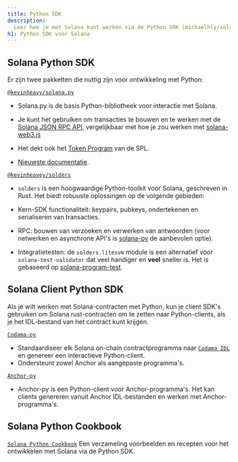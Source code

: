 ```yaml
---
title: Python SDK
description:
  Leer hoe je met Solana kunt werken via de Python SDK (michaelhly/solana-py).
h1: Python SDK voor Solana
---
```


## Solana Python SDK

Er zijn twee pakketten die nuttig zijn voor ontwikkeling met Python:

[`@kevinheavy/solana.py`](https://github.com/michaelhly/solana-py)

- Solana.py is de basis Python-bibliotheek voor interactie met Solana.
- Je kunt het gebruiken om transacties te bouwen en te werken met de
  [Solana JSON RPC API](/docs/rpc), vergelijkbaar met hoe je zou werken met
  [solana-web3.js](https://github.com/solana-labs/solana-web3.js/)

- Het dekt ook het [Token Program](/docs/rpc) van de SPL.

- [Nieuwste documentatie](https://michaelhly.github.io/solana-py/).

[`@kevinheavey/solders`](https://github.com/kevinheavey/solders)

- `solders` is een hoogwaardige Python-toolkit voor Solana, geschreven in Rust.
  Het biedt robuuste oplossingen op de volgende gebieden:

- Kern-SDK functionaliteit: keypairs, pubkeys, ondertekenen en serialiseren van
  transacties.
- RPC: bouwen van verzoeken en verwerken van antwoorden (voor netwerken en
  asynchrone API's is
  [solana-py](https://michaelhly.github.io/solana-py/rpc/async_api/) de
  aanbevolen optie).
- Integratietesten: de `solders.litesvm` module is een alternatief voor
  `solana-test-validator` dat veel handiger en **veel** sneller is. Het is
  gebaseerd op
  [solana-program-test](https://crates.io/crates/solana-program-test).

## Solana Client Python SDK

Als je wilt werken met Solana-contracten met Python, kun je client SDK's
gebruiken om Solana rust-contracten om te zetten naar Python-clients, als je het
IDL-bestand van het contract kunt krijgen.

[`Codama-py`](https://www.npmjs.com/package/codama-py)

- Standaardiseer elk Solana on-chain contractprogramma naar
  [`Codama IDL`](https://github.com/codama-idl/codama) en genereer een
  interactieve Python-client.
- Ondersteunt zowel Anchor als aangepaste programma's.

[`Anchor-py`](https://github.com/kevinheavey/anchorpy)

- Anchor-py is een Python-client voor Anchor-programma's. Het kan clients
  genereren vanuit Anchor IDL-bestanden en werken met Anchor-programma's.

## Solana Python Cookbook

[`Solana Python Cookbook`](/developers/cookbook) Een verzameling voorbeelden en
recepten voor het ontwikkelen met Solana via de Python SDK.